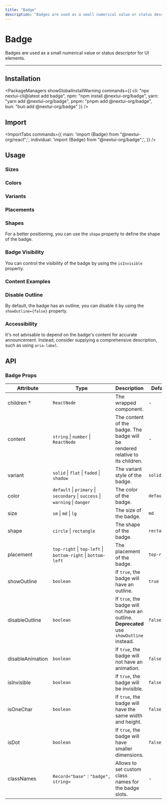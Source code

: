 ```yaml
---
title: "Badge"
description: "Badges are used as a small numerical value or status descriptor for UI elements."
---
```



# Badge

Badges are used as a small numerical value or status descriptor for UI elements.

<ComponentLinks component="badge" rscCompatible />

---

<CarbonAd />

## Installation

<PackageManagers
  showGlobalInstallWarning
  commands={{
    cli: "npx nextui-cli@latest add badge",
    npm: "npm install @nextui-org/badge",
    yarn: "yarn add @nextui-org/badge",
    pnpm: "pnpm add @nextui-org/badge",
    bun: "bun add @nextui-org/badge"
  }}
/>


## Import

<ImportTabs
  commands={{
    main: 'import {Badge} from "@nextui-org/react";',
    individual: 'import {Badge} from "@nextui-org/badge";',
  }}
/>

## Usage

<CodeDemo title="Usage" files={badgeContent.usage} />

### Sizes

<CodeDemo title="Sizes" files={badgeContent.sizes} />

### Colors

<CodeDemo title="Colors" files={badgeContent.colors} />

### Variants

<CodeDemo title="Variants" files={badgeContent.variants} />

### Placements

<CodeDemo title="Placements" files={badgeContent.placements} />

### Shapes

For a better positioning, you can use the `shape` property to define the shape of the badge.

<CodeDemo title="Shapes" files={badgeContent.shapes} />

### Badge Visibility

You can control the visibility of the badge by using the `isInvisible` property.

<CodeDemo title="Badge visibility" files={badgeContent.visibility} />

### Content Examples

<CodeDemo title="Content examples" files={badgeContent.contentExamples} />

### Disable Outline

By default, the badge has an outline, you can disable it by using the `showOutline={false}` property.

<CodeDemo title="Disable outline" files={badgeContent.showOutline} />

### Accessibility

It's not advisable to depend on the badge's content for accurate announcement.
Instead, consider supplying a comprehensive description, such as using `aria-label`.

<CodeDemo title="Accessibility" files={badgeContent.a11y} />

<Spacer y={4} />

## API

### Badge Props

| Attribute        | Type                                                                        | Description                                                                              | Default     |
| ---------------- | --------------------------------------------------------------------------- | ---------------------------------------------------------------------------------------- | ----------- |
| children \*      | `ReactNode`                                                                 | The wrapped component.                                                                   | -           |
| content          | `string` \| `number` \| `ReactNode`                                         | The content of the badge. The badge will be rendered relative to its children.           | -           |
| variant          | `solid` \| `flat` \| `faded` \| `shadow`                                    | The variant style of the badge.                                                          | `solid`     |
| color            | `default` \| `primary` \| `secondary` \| `success` \| `warning` \| `danger` | The color of the badge.                                                                  | `default`   |
| size             | `sm` \| `md` \| `lg`                                                        | The size of the badge.                                                                   | `md`        |
| shape            | `circle` \| `rectangle`                                                     | The shape of the badge.                                                                  | `rectangle` |
| placement        | `top-right` \| `top-left` \| `bottom-right` \| `bottom-left`                | The placement of the badge.                                                              | `top-right` |
| showOutline      | `boolean`                                                                   | If `true`, the badge will have an outline.                                               | `true`      |
| disableOutline   | `boolean`                                                                   | If `true`, the badge will not have an outline. **Deprecated** use `showOutline` instead. | `false`     |
| disableAnimation | `boolean`                                                                   | If `true`, the badge will not have an animation.                                         | `false`     |
| isInvisible      | `boolean`                                                                   | If `true`, the badge will be invisible.                                                  | `false`     |
| isOneChar        | `boolean`                                                                   | If `true`, the badge will have the same width and height.                                | `false`     |
| isDot            | `boolean`                                                                   | If `true`, the badge will have smaller dimensions.                                       | `false`     |
| classNames       | `Record<"base"｜"badge", string>`                                           | Allows to set custom class names for the badge slots.                                    | -           |
